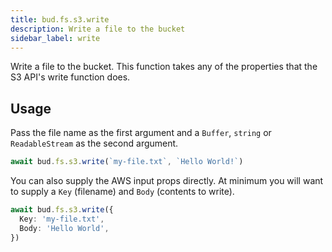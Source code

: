 ```yaml
---
title: bud.fs.s3.write
description: Write a file to the bucket
sidebar_label: write
---
```


Write a file to the bucket. This function takes any of the properties that the S3 API's write function does.

## Usage

Pass the file name as the first argument and a `Buffer`, `string` or `ReadableStream` as the second argument.

```typescript
await bud.fs.s3.write(`my-file.txt`, `Hello World!`)
```

You can also supply the AWS input props directly. At minimum you will want to supply a `Key` (filename) and `Body` (contents to write).

```typescript
await bud.fs.s3.write({
  Key: 'my-file.txt',
  Body: 'Hello World',
})
```
